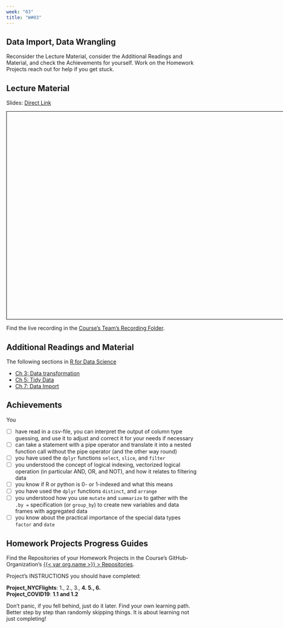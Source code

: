 ```yaml
---
week: "03"
title: "W#03"
---
```


## Data Import, Data Wrangling  {.unnumbered}

Reconsider the Lecture Material, consider the Additional Readings and Material, and check the Achievements for yourself. Work on the Homework Projects reach out for help if you get stuck.

## Lecture Material

Slides: [Direct Link](../lectures/W{{< meta week >}}.qmd)

```{=html}
<iframe src="https://{{< var org.name >}}.github.io/Website/lectures/W{{< meta week >}}.html" frameborder="0" width="800" height="550" style="border:1px solid black;" allowfullscreen="true" mozallowfullscreen="true" webkitallowfullscreen="true"></iframe>
```


Find the live recording in the [Course's Team's Recording Folder]({{< var teams.concepts.recording_folder_link >}}). 

## Additional Readings and Material  

The following sections in [R for Data Science](http://r4ds.hadley.nz) 

 - [Ch 3: Data transformation](https://r4ds.hadley.nz/data-transform)
 - [Ch 5: Tidy Data](https://r4ds.hadley.nz/data-tidy)
 - [Ch 7: Data Import](https://r4ds.hadley.nz/data-import)

## Achievements

You 

- [ ] have read in a csv-file, you can interpret the output of column type guessing, and use it to adjust and correct it for your needs if necessary
- [ ] can take a statement with a pipe operator and translate it into a nested function call without the pipe operator (and the other way round)
- [ ] you have used the `dplyr` functions `select`, `slice`, and `filter`
- [ ] you understood the concept of logical indexing, vectorized logical operation (in particular AND, OR, and NOT), and how it relates to filtering data
- [ ] you know if R or python is 0- or 1-indexed and what this means
- [ ] you have used the `dplyr` functions `distinct`, and `arrange`
- [ ] you understood how you use `mutate` and `summarize` to gather with the `.by =` specification (or `group_by`) to create new variables and data frames with aggregated data
- [ ] you know about the practical importance of the special data types `factor` and `date`

## Homework Projects Progress Guides

Find the Repositories of your Homework Projects in the Course's GitHub-Organization's [{{< var org.name >}} > Repositories](https://github.com/orgs/{{< var org.name >}}/repositories).

Project's INSTRUCTIONS you should have completed:   

**Project_NYCFlights**: 1., 2., 3., **4. 5., 6.**   
**Project_COVID19**: **1.1 and 1.2**

::: {.callout-note}
Don't panic, if you fell behind, just do it later. Find your own learning path. Better step by step than randomly skipping things. It is about learning not just completing!
:::